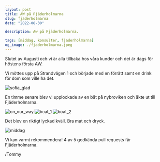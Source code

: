 ```yaml
---
layout: post
title: AW på Fjäderholmarna
slug: fjaderholmarna
date: "2022-08-30"

description: Aw på Fjäderholmarna.

tags: [middag, konsulter, fjaderholmarna]
og_image: ./fjaderholmarna.jpeg
---
```


Slutet av Augusti och vi är alla tillbaka hos våra kunder och det är dags för höstens första AW.

Vi möttes upp på Strandvägen 1 och började med en förrätt samt en drink för dom som ville ha det.

![sofia_glad](./sofia_glad.jpg)

En timme senare blev vi upplockade av en båt på nybroviken och åkte ut till Fjäderholmarna.

![on_our_way](./on_our_way.jpg)
![boat_1](./boat_1.jpg)
![boat_2](./boat_2.jpg)

Det blev en riktigt lyckad kväll. Bra mat och dryck.

![middag](./middag.jpg)


Vi kan varmt rekommendera! 4 av 5 godkända pull requests får Fjäderholmarna.

/Tommy
